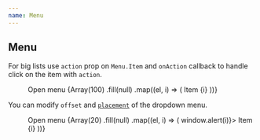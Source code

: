 ```yaml
---
name: Menu
---
```



## Menu

For big lists use `action` prop on `Menu.Item` and `onAction` callback to handle click on the item with `action`.

<Playground>
  <Box css={{ p: '$8' }}>
    <Menu onAction={typeof window !== 'undefined' ? window.alert : null}>
      <Menu.Button>
        <span>Open menu</span>
        <Icon as={HiChevronDown} size="lg" />
      </Menu.Button>
      <Menu.List>
        {Array(100)
          .fill(null)
          .map((el, i) => (
            <Menu.Item key={i} act={`Item ${i}`}>
              Item {i}
            </Menu.Item>
          ))}
      </Menu.List>
    </Menu>
  </Box>
</Playground>

You can modify `offset` and [`placement`](https://popper.js.org/docs/v2/constructors/#options) of the dropdown menu.

<Playground>
  <ThemeProvider theme="black">
    <Box css={{ p: '$8', bc: '$surfaceStill' }}>
      <Menu>
        <Menu.Button>
          <span>Open menu</span>
          <Icon as={HiChevronDown} size="lg" />
        </Menu.Button>
        <Menu.List offset={0} placement="right-start">
          {Array(20)
            .fill(null)
            .map((el, i) => (
              <Menu.Item key={i} onPress={() => window.alert(i)}>
                Item {i}
              </Menu.Item>
            ))}
        </Menu.List>
      </Menu>
    </Box>
  </ThemeProvider>
</Playground>
